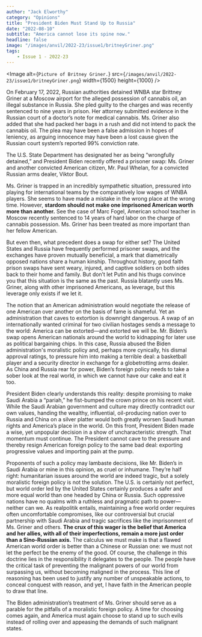```yaml
---
author: "Jack Elworthy"
category: "Opinions"
title: "President Biden Must Stand Up to Russia"
date: "2022-08-10"
subtitle: "America cannot lose its spine now."
headline: false
image: "/images/anvil/2022-23/issue1/britneyGriner.png"
tags:
    - Issue 1 - 2022-23
---
```


<Image
alt={`Picture of Britney Griner.`}
src={`/images/anvil/2022-23/issue1/britneyGriner.png`}
width={1500}
height={1000}
/>

On February 17, 2022, Russian authorities detained WNBA star Brittney Griner at a Moscow airport for the alleged possession of cannabis oil, an illegal substance in Russia. She pled guilty to the charges and was recently sentenced to nine years in prison. Her attorney submitted evidence in the Russian court of a doctor’s note for medical cannabis. Ms. Griner also added that she had packed her bags in a rush and did not intend to pack the cannabis oil. The plea may have been a false admission in hopes of leniency, as arguing innocence may have been a lost cause given the Russian court system’s reported 99% conviction rate. 

The U.S. State Department has designated her as being “wrongfully detained,” and President Biden recently offered a prisoner swap: Ms. Griner and another convicted American citizen, Mr. Paul Whelan, for a convicted Russian arms dealer, Viktor Bout.

Ms. Griner is trapped in an incredibly sympathetic situation, pressured into playing for international teams by the comparatively low wages of WNBA players. She seems to have made a mistake in the wrong place at the wrong time. However, **stardom should not make one imprisoned American worth more than another.** See the case of Marc Fogel, American school teacher in Moscow recently sentenced to 14 years of hard labor on the charge of cannabis possession. Ms. Griner has been treated as more important than her fellow American. 

But even then, what precedent does a swap for either set? The United States and Russia have frequently performed prisoner swaps, and the exchanges have proven mutually beneficial, a mark that diametrically opposed nations share a human kinship. Throughout history, good faith prison swaps have sent weary, injured, and captive soldiers on both sides back to their home and family. But don’t let Putin and his thugs convince you that this situation is the same as the past. Russia blatantly uses Ms. Griner, along with other imprisoned Americans, as leverage, but this leverage only exists if we let it. 

The notion that an American administration would negotiate the release of one American over another on the basis of fame is shameful. Yet an administration that caves to extortion is downright dangerous. A swap of an internationally wanted criminal for two civilian hostages sends a message to the world: America can be extorted—and extorted we will be. Mr. Biden’s swap opens American nationals around the world to kidnapping for later use as political bargaining chips. In this case, Russia abused the Biden administration's moralistic policy and, perhaps more cynically, his dismal approval ratings, to pressure him into making a terrible deal: a basketball player and a security director in exchange for a globetrotting arms dealer. As China and Russia rear for power, Biden’s foreign policy needs to take a sober look at the real world, in which we cannot have our cake and eat it too. 

President Biden clearly understands this reality: despite promising to make Saudi Arabia a “pariah,” he fist-bumped the crown prince on his recent visit. While the Saudi Arabian government and culture may directly contradict our own values, handing the wealthy, influential, oil-producing nation over to Russia and China on a silver platter would both greatly worsen Saudi human rights and America’s place in the world. On this front, President Biden made a wise, yet unpopular decision in a show of uncharacteristic strength. That momentum must continue. The President cannot cave to the pressure and thereby resign American foreign policy to the same bad deal: exporting progressive values and importing pain at the pump. 

Proponents of such a policy may lambaste decisions, like Mr. Biden’s in Saudi Arabia or mine in this opinion, as cruel or inhumane. They’re half right: humanitarian issues around the world are indeed tragic, but a solely moralistic foreign policy is not the solution. The U.S. is certainly not perfect, but world order led by the United States certainly produces a safer and more equal world than one headed by China or Russia. Such oppressive nations have no qualms with a ruthless and pragmatic path to power—neither can we. As realpolitik entails, maintaining a free world order requires often uncomfortable compromises, like our controversial but crucial partnership with Saudi Arabia and tragic sacrifices like the imprisonment of Ms. Griner and others. **The crux of this wager is the belief that America and her allies, with all of their imperfections, remain a more just order than a Sino-Russian axis.** The calculus we must make is that a flawed American world order is better than a Chinese or Russian one: we must not let the perfect be the enemy of the good. Of course, the challenge in this doctrine lies in the responsibility it delegates to the people. The people have the critical task of preventing the malignant powers of our world from surpassing us, without becoming maligned in the process. This line of reasoning has been used to justify any number of unspeakable actions, to conceal conquest with reason, and yet, I have faith in the American people to draw that line. 

The Biden administration’s treatment of Ms. Griner should serve as a parable for the pitfalls of a moralistic foreign policy. A time for choosing comes again, and America must again choose to stand up to such evils instead of rolling over and appeasing the demands of such malignant states.